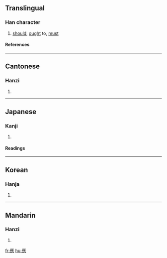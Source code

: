 {{see|应|応}}

==Translingual==
===Han character===
{{Han char|rn=61|rad=心|as=13|sn=16|four=0023<sub>1</sub>|canj=戈人土心 (IOGP) or 戈土心 (IGP)}}
# [[should]], [[ought]] to, [[must]]
====References====
{{Han ref|kx=0405.210|dkj=11330|dj=0746.020|hdz=42359.030|uh=61C9|ud=25033|bh=C0B3|bd=49331}}

----
==Cantonese==
===Hanzi===
{{yue-hanzi|jyut=|y=ying1, ying3}}
# {{defn|Cantonese}}

----
==Japanese==
===Kanji===
{{ja-kanji|grade=|rs=心13}}
# {{defn|Japanese}} 
====Readings====
{{ja-readings|on=[[よう]] (yō), [[おう]] (ō)|kun=[[あたる]] (ataru)}}

----
==Korean==
===Hanja===
{{ko-hanja|hangeul=응|eumhun=|rv=eung|mr=ŭng|y=ung}}
# {{defn|Korean}}

----
==Mandarin==
===Hanzi===
{{cmn-hanzi|sim=应|pin=[[yìng]] ([[ying4]])|wg=ying<sup>4</sup>}}
# {{defn|Mandarin}}

[[fr:應]]
[[hu:應]]